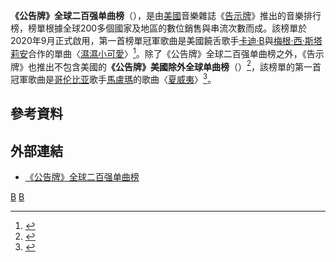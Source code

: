 {{NoteTA
|G1=Music
|G2=Cardi B
}}
{{About|告示牌於2020年推出的單曲榜單|相近名稱榜單|公告牌二百强专辑榜}}
'''《公告牌》全球二百强单曲榜'''（{{lang-en|Billboard Global 200}}），是由[[美國|美國]]音樂雜誌《[[告示牌_(杂志)|告示牌]]》推出的音樂排行榜，榜單根據全球200多個國家及地區的數位銷售與串流次數而成。該榜單於2020年9月正式啟用，第一首榜單冠軍歌曲是美國饒舌歌手[[卡迪·B|卡迪·B]]與[[梅根·西·斯塔莉安|梅根·西·斯塔莉安]]合作的單曲〈[[濕濕小可愛|濕濕小可愛]]〉<ref>{{Cite web |url=https://www.billboard.com/charts/billboard-global-200/2020-09-19 |title=Billboard Global 200 The week of September 19, 2020 |work=[[告示牌_(雜誌)|Billboard]] |accessdate=2020-10-14 |language=en |deadurl=no |archiveurl=https://web.archive.org/web/20201014062838/https://www.billboard.com/charts/billboard-global-200/2020-09-19 |archivedate=2020-10-14 }}</ref>。除了《公告牌》全球二百强单曲榜之外，《告示牌》也推出不包含美國的'''《公告牌》美國除外全球单曲榜'''（{{lang-en|Billboard Global Excl. U.S.}}）<ref>{{cite web |title=Billboard Launches New Global Charts |url=https://www.billboard.com/articles/news/9448370/billboard-launches-new-global-charts |date=2020-10-13 |accessdate=2020-10-13 |author=''Billboard'' Staff |work=[[告示牌_(雜誌)|Billboard]] |language=en |deadurl=no |archiveurl=https://web.archive.org/web/20201013112935/https://www.billboard.com/articles/news/9448370/billboard-launches-new-global-charts |archivedate=2020-10-13 }}</ref>，該榜單的第一首冠軍歌曲是[[哥伦比亚|哥伦比亚]]歌手[[馬盧瑪|馬盧瑪]]的歌曲〈[[夏威夷_(歌曲)|夏威夷]]〉<ref>{{Cite web |url=https://www.billboard.com/charts/billboard-global-excl-us/2020-09-19 |title=Billboard Global Excl. U.S. The week of September 19, 2020 |work=[[告示牌_(雜誌)|Billboard]] |accessdate=2020-10-11 |language=en |deadurl=no |archiveurl=https://web.archive.org/web/20201011075534/https://www.billboard.com/charts/billboard-global-excl-us/2020-09-19 |archivedate=2020-10-11 }}</ref>。

== 參考資料 ==
{{reflist}}

== 外部連結 ==
* [https://www.billboard.com/charts/billboard-global-200 《公告牌》全球二百强单曲榜] {{Wayback|url=https://www.billboard.com/charts/billboard-global-200 |date=20201123224923 }}

{{Billboard}}
[[Category:告示牌榜單|B]]
[[Category:音樂排行榜|B]]